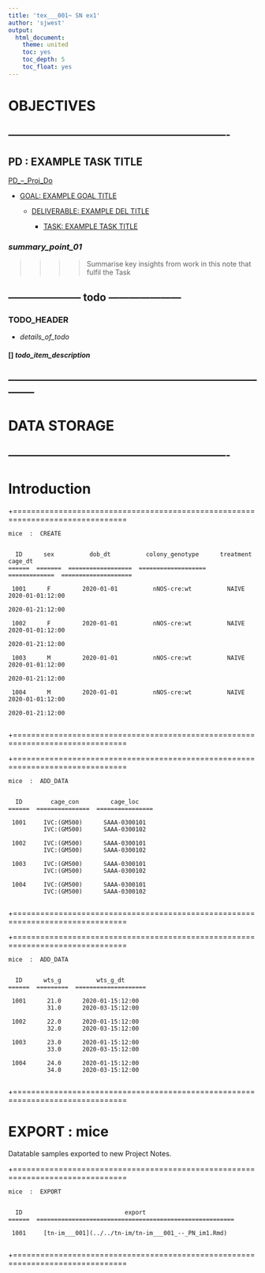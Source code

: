 ```yaml
---
title: 'tex___001~ SN ex1'
author: 'sjwest'
output:
  html_document:
    theme: united
    toc: yes
    toc_depth: 5
    toc_float: yes
---
```




# OBJECTIVES



----------------------------------------------------------------
----------------------------------------------------------------



## PD : EXAMPLE TASK TITLE


[PD_--_Proj_Do](../../../PD_--_Proj_Do.Rmd)


* [GOAL: EXAMPLE GOAL TITLE](../../../PD_--_Proj_Do.Rmd#goal-example-goal-title)

    + [DELIVERABLE: EXAMPLE DEL TITLE](../../../PD_--_Proj_Do.Rmd#deliverable-example-del-title)

        - [TASK: EXAMPLE TASK TITLE](../../../PD_--_Proj_Do.Rmd#task-example-task-title)



### _summary_point_01_

>>>>
>>>> Summarise key insights from work in this note that fulfil the Task
>>>>



--------------------- todo ---------------------
------------------------------------------------


### TODO_HEADER


* _details_of_todo_



#### [] _todo_item_description_



--------------------------------------------------------------------------------
--------------------------------------------------------------------------------



# DATA STORAGE


----------------------------------------------------------------
----------------------------------------------------------------



# Introduction


+===============================================================================


    mice  :  CREATE


      ID      sex          dob_dt          colony_genotype      treatment           cage_dt        
    ======  =======  ==================  ===================  =============  ====================  

     1001      F         2020-01-01          nNOS-cre:wt          NAIVE        2020-01-01:12:00    
                                                                               2020-01-21:12:00    
                                                                                                   
     1002      F         2020-01-01          nNOS-cre:wt          NAIVE        2020-01-01:12:00    
                                                                               2020-01-21:12:00    
                                                                                                   
     1003      M         2020-01-01          nNOS-cre:wt          NAIVE        2020-01-01:12:00    
                                                                               2020-01-21:12:00    
                                                                                                   
     1004      M         2020-01-01          nNOS-cre:wt          NAIVE        2020-01-01:12:00    
                                                                               2020-01-21:12:00    
                                                                                                   

+===============================================================================

+===============================================================================


    mice  :  ADD_DATA


      ID        cage_con         cage_loc      
    ======  ===============  ================  

     1001     IVC:(GM500)      SAAA-0300101    
              IVC:(GM500)      SAAA-0300102    
                                               
     1002     IVC:(GM500)      SAAA-0300101    
              IVC:(GM500)      SAAA-0300102    
                                               
     1003     IVC:(GM500)      SAAA-0300101    
              IVC:(GM500)      SAAA-0300102    
                                               
     1004     IVC:(GM500)      SAAA-0300101    
              IVC:(GM500)      SAAA-0300102    
                                               

+===============================================================================


+===============================================================================


    mice  :  ADD_DATA


      ID      wts_g          wts_g_dt        
    ======  =========  ====================  

     1001      21.0      2020-01-15:12:00    
               31.0      2020-03-15:12:00    

     1002      22.0      2020-01-15:12:00    
               32.0      2020-03-15:12:00    
                                             
     1003      23.0      2020-01-15:12:00    
               33.0      2020-03-15:12:00    
                                             
     1004      24.0      2020-01-15:12:00    
               34.0      2020-03-15:12:00    
                                             

+===============================================================================



# EXPORT : mice


Datatable samples exported to new Project Notes.


+===============================================================================


    mice  :  EXPORT


      ID                             export                           
    ======  ========================================================  

     1001     [tn-im___001](../../tn-im/tn-im___001_--_PN_im1.Rmd)    
                                                                      

+===============================================================================































